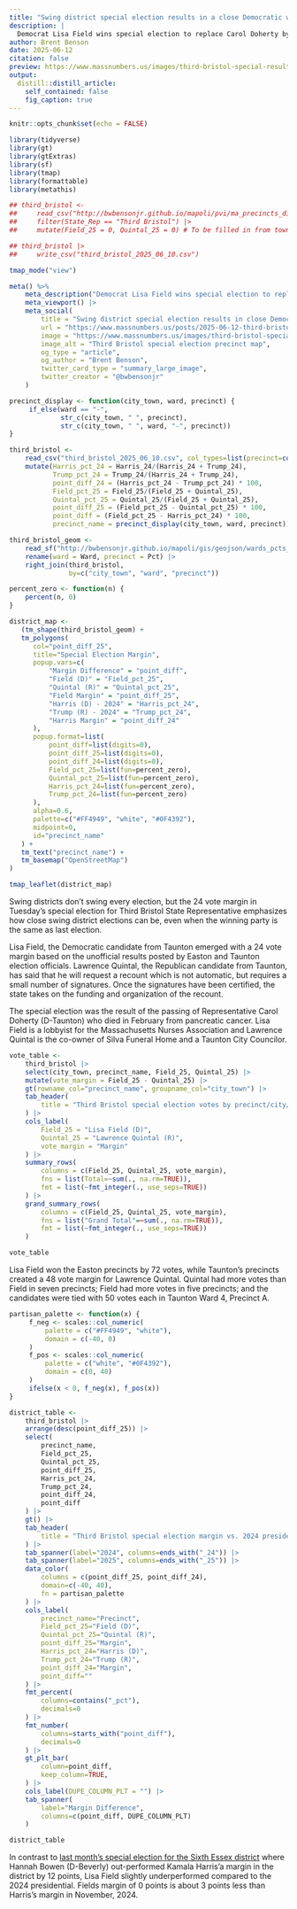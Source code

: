 ```yaml
---
title: "Swing district special election results in a close Democratic win"
description: |
  Democrat Lisa Field wins special election to replace Carol Doherty by 24 votes
author: Brent Benson
date: 2025-06-12
citation: false  
preview: https://www.massnumbers.us/images/third-bristol-special-results.png
output:
  distill::distill_article:
    self_contained: false
    fig_caption: true
---
```



```r
knitr::opts_chunk$set(echo = FALSE)

library(tidyverse)
library(gt)
library(gtExtras)
library(sf)
library(tmap)
library(formattable)
library(metathis)

## third_bristol <-
##     read_csv("http://bwbensonjr.github.io/mapoli/pvi/ma_precincts_districts_pres_2024.csv") |>
##     filter(State_Rep == "Third Bristol") |>
##     mutate(Field_25 = 0, Quintal_25 = 0) # To be filled in from town clerk results

## third_bristol |>
##     write_csv("third_bristol_2025_06_10.csv")

tmap_mode("view")
```

```r
meta() %>%
    meta_description("Democrat Lisa Field wins special election to replace Carol Doherty by 24 votes") |>
    meta_viewport() |>
    meta_social(
        title = "Swing district special election results in close Democratic win",
        url = "https://www.massnumbers.us/posts/2025-06-12-third-bristol-special/",
        image = "https://www.massnumbers.us/images/third-bristol-special-results.png",
        image_alt = "Third Bristol special election precinct map",
        og_type = "article",
        og_author = "Brent Benson",
        twitter_card_type = "summary_large_image",
        twitter_creator = "@bwbensonjr"
    )
```

```r
precinct_display <- function(city_town, ward, precinct) {
     if_else(ward == "-",
             str_c(city_town, " ", precinct),
             str_c(city_town, " ", ward, "-", precinct))
}

third_bristol <-
    read_csv("third_bristol_2025_06_10.csv", col_types=list(precinct=col_character())) |>
    mutate(Harris_pct_24 = Harris_24/(Harris_24 + Trump_24),
           Trump_pct_24 = Trump_24/(Harris_24 + Trump_24),
           point_diff_24 = (Harris_pct_24 - Trump_pct_24) * 100,
           Field_pct_25 = Field_25/(Field_25 + Quintal_25),
           Quintal_pct_25 = Quintal_25/(Field_25 + Quintal_25),
           point_diff_25 = (Field_pct_25 - Quintal_pct_25) * 100,
           point_diff = (Field_pct_25 - Harris_pct_24) * 100,
           precinct_name = precinct_display(city_town, ward, precinct))
```

```r
third_bristol_geom <-
    read_sf("http://bwbensonjr.github.io/mapoli/gis/geojson/wards_pcts_subs_2022.geojson") |>
    rename(ward = Ward, precinct = Pct) |>
    right_join(third_bristol,
               by=c("city_town", "ward", "precinct"))

percent_zero <- function(n) {
    percent(n, 0)
}

district_map <-
   (tm_shape(third_bristol_geom) +
   tm_polygons(
      col="point_diff_25",
      title="Special Election Margin",
      popup.vars=c(
          "Margin Difference" = "point_diff",
          "Field (D)" = "Field_pct_25",
          "Quintal (R)" = "Quintal_pct_25",
          "Field Margin" = "point_diff_25",
          "Harris (D) - 2024" = "Harris_pct_24",
          "Trump (R) - 2024" = "Trump_pct_24",
          "Harris Margin" = "point_diff_24"
      ),
      popup.format=list(
          point_diff=list(digits=0),
          point_diff_25=list(digits=0),
          point_diff_24=list(digits=0),
          Field_pct_25=list(fun=percent_zero),
          Quintal_pct_25=list(fun=percent_zero),
          Harris_pct_24=list(fun=percent_zero),
          Trump_pct_24=list(fun=percent_zero)
      ),
      alpha=0.6,
      palette=c("#FF4949", "white", "#0F4392"),
      midpoint=0,
      id="precinct_name"
   ) +
   tm_text("precinct_name") +
   tm_basemap("OpenStreetMap")
)

tmap_leaflet(district_map)
```

Swing districts don't swing every election, but the 24 vote margin in
Tuesday's special election for Third Bristol State Representative
emphasizes how close swing district elections can be, even when the
winning party is the same as last election.

Lisa Field, the Democratic candidate from Taunton emerged with a 24
vote margin based on the unofficial results posted by Easton and
Taunton election officials. Lawrence Quintal, the Republican candidate
from Taunton, has said that he will request a recount which is not
automatic, but requires a small number of signatures. Once the
signatures have been certified, the state takes on the funding and
organization of the recount.

The special election was the result of the passing of Representative
Carol Doherty (D-Taunton) who died in February from pancreatic
cancer. Lisa Field is a lobbyist for the Massachusetts Nurses
Association and Lawrence Quintal is the co-owner of Silva Funeral Home
and a Taunton City Councilor.

```r
vote_table <-
    third_bristol |>
    select(city_town, precinct_name, Field_25, Quintal_25) |>
    mutate(vote_margin = Field_25 - Quintal_25) |>
    gt(rowname_col="precinct_name", groupname_col="city_town") |>
    tab_header(
        title = "Third Bristol special election votes by precinct/city/town",
    ) |>
    cols_label(
        Field_25 = "Lisa Field (D)",
        Quintal_25 = "Lawrence Quintal (R)",
        vote_margin = "Margin"
    ) |>
    summary_rows(
        columns = c(Field_25, Quintal_25, vote_margin),
        fns = list(Total=~sum(., na.rm=TRUE)),
        fmt = list(~fmt_integer(., use_seps=TRUE))
    ) |>
    grand_summary_rows(
        columns = c(Field_25, Quintal_25, vote_margin),
        fns = list("Grand Total"=~sum(., na.rm=TRUE)),
        fmt = list(~fmt_integer(., use_seps=TRUE))
    )

vote_table
```

Lisa Field won the Easton precincts by 72 votes, while Taunton's
precincts created a 48 vote margin for Lawrence Quintal. Quintal had
more votes than Field in seven precincts; Field had more votes in five
precincts; and the candidates were tied with 50 votes each in Taunton
Ward 4, Precinct A.

```r

partisan_palette <- function(x) {
     f_neg <- scales::col_numeric(
         palette = c("#FF4949", "white"),
         domain = c(-40, 0)
     )
     f_pos <- scales::col_numeric(
         palette = c("white", "#0F4392"),
         domain = c(0, 40)
     )
     ifelse(x < 0, f_neg(x), f_pos(x))
}

district_table <-
    third_bristol |>
    arrange(desc(point_diff_25)) |>
    select(
        precinct_name,
        Field_pct_25,
        Quintal_pct_25,
        point_diff_25,
        Harris_pct_24,
        Trump_pct_24,
        point_diff_24,
        point_diff
    ) |>
    gt() |>
    tab_header(
        title = "Third Bristol special election margin vs. 2024 presidential"
    ) |>
    tab_spanner(label="2024", columns=ends_with("_24")) |>
    tab_spanner(label="2025", columns=ends_with("_25")) |>
    data_color(
        columns = c(point_diff_25, point_diff_24),
        domain=c(-40, 40),
        fn = partisan_palette
    ) |>
    cols_label(
        precinct_name="Precinct",
        Field_pct_25="Field (D)",
        Quintal_pct_25="Quintal (R)",
        point_diff_25="Margin",
        Harris_pct_24="Harris (D)",
        Trump_pct_24="Trump (R)",
        point_diff_24="Margin",
        point_diff=""
    ) |>
    fmt_percent(
        columns=contains("_pct"),
        decimals=0
    ) |>
    fmt_number(
        columns=starts_with("point_diff"),
        decimals=0
    ) |>
    gt_plt_bar(
        column=point_diff,
        keep_column=TRUE,
    ) |>
    cols_label(DUPE_COLUMN_PLT = "") |>
    tab_spanner(
        label="Margin Difference",
        columns=c(point_diff, DUPE_COLUMN_PLT)
    )

district_table
```

In contrast to [last month's special election for the Sixth Essex
district](https://www.massnumbers.us/posts/2025-05-15-sixth-essex-special/)
where Hannah Bowen (D-Beverly) out-performed Kamala Harris'a margin in
the district by 12 points, Lisa Field slightly underperformed compared
to the 2024 presidential. Fields margin of 0 points is about 3 points
less than Harris's margin in November, 2024.

